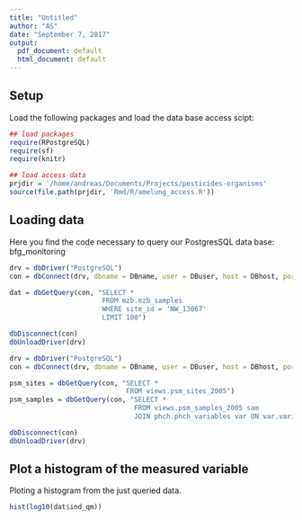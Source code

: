 ```yaml
---
title: "Untitled"
author: "AS"
date: "September 7, 2017"
output:
  pdf_document: default
  html_document: default
---
```

 
## Setup

Load the following packages and load the data base access scipt:


```r
## load packages
require(RPostgreSQL)
require(sf)
require(knitr)

## load access data
prjdir = '/home/andreas/Documents/Projects/pesticides-organisms'
source(file.path(prjdir, 'Rmd/R/amelung_access.R'))
```

## Loading data

Here you find the code necessary to query our PostgresSQL data base: bfg_monitoring

```r
drv = dbDriver("PostgreSQL")
con = dbConnect(drv, dbname = DBname, user = DBuser, host = DBhost, port = DBport, password = DBpassword)

dat = dbGetQuery(con, "SELECT *
                       FROM mzb.mzb_samples
                       WHERE site_id = 'NW_13067'
                       LIMIT 100")

dbDisconnect(con)
dbUnloadDriver(drv)
```

```r
drv = dbDriver("PostgreSQL")
con = dbConnect(drv, dbname = DBname, user = DBuser, host = DBhost, port = DBport, password = DBpassword)

psm_sites = dbGetQuery(con, "SELECT *
                             FROM views.psm_sites_2005")
psm_samples = dbGetQuery(con, "SELECT *
                               FROM views.psm_samples_2005 sam
                               JOIN phch.phch_variables var ON var.variable_id = sam.variable_id")

dbDisconnect(con)
dbUnloadDriver(drv)
```



## Plot a histogram of the measured variable

Ploting a histogram from the just queried data.

```r
hist(log10(dat$ind_qm))
```

